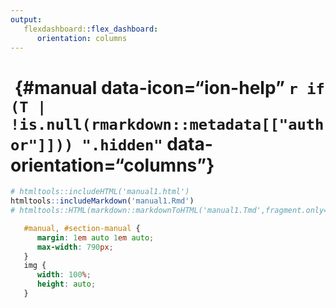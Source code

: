 ```yaml
---
output:
   flexdashboard::flex_dashboard:
      orientation: columns
---
```


# &shy; {#manual data-icon="ion-help" `r if (T | !is.null(rmarkdown::metadata[["author"]])) ".hidden"` data-orientation="columns"}

```r
# htmltools::includeHTML('manual1.html')
htmltools::includeMarkdown('manual1.Rmd')
# htmltools::HTML(markdown::markdownToHTML('manual1.Tmd',fragment.only=!TRUE))

```

```css
   #manual, #section-manual {
      margin: 1em auto 1em auto;
      max-width: 790px;
   }
   img {
      width: 100%;
      height: auto;
   }
```
